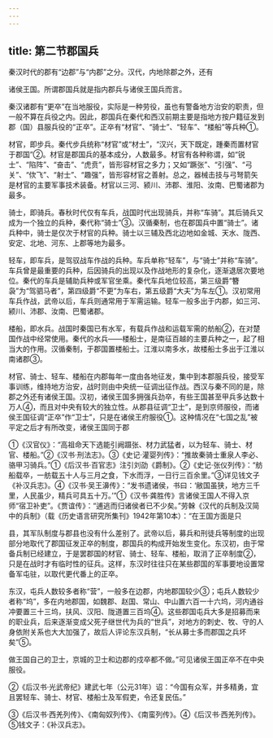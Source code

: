 ```yaml
---
---
---
```

title: 第二节郡国兵
---



秦汉时代的郡有“边郡”与“内郡”之分。汉代，内地除郡之外，还有

诸侯王国。所谓郡国兵就是指内郡兵与诸侯王国兵而言。

秦汉诸郡有“更卒”在当地服役，实际是一种劳役，虽也有警备地方治安的职责，但一般不算在兵役之内。因此，郡国兵在秦代和西汉前期主要是指地方按户籍征发到郡（国）县服兵役的“正卒”。正卒有“材官”、“骑士”、“轻车”、“楼船”等兵种①。

材官，即步兵。秦代步兵统称“材官”或“材士”，“汉兴，天下既定，踵秦而置材官于郡国”②。材官是郡国兵的基本成分，人数最多。材官有各种称谓，如“锐士”、“陷阵”、“奋击”、“虎贲”，皆形容材官之多力；又如“蹶张”、“引强”、“弓关”、“佽飞”、“射士”、“趣强”，皆形容材官之善射。总之，器械击技与弓弩箭矢是材官的主要军事技术装备。材官以三河、颍川、沛郡、淮阳、汝南、巴蜀诸郡为最多。

骑士，即骑兵。春秋时代仅有车兵，战国时代出现骑兵，并称“车骑”。其后骑兵又成为一个独立的兵种，秦代称“骑士”③。汉循秦制，也在郡国兵中置“骑士”。诸兵种中，骑士是仅次于材官的兵种。骑士以三辅及西北边地如金城、天水、陇西、安定、北地、河东、上郡等地为最多。

轻车，即车兵，是驾驭战车作战的兵种。车兵单称“轻车”，与“骑士”并称“车骑”。车兵曾是最重要的兵种，后因骑兵的出现以及作战地形的复杂化，逐渐退居次要地位。秦代的车兵是辅助兵种或军官坐乘。秦代车兵地位较高，第三级爵“簪袅”为“驾驷马者”，第四级爵“不更”为车右，第五级爵“大夫”为车左①。汉初常用车兵作战，武帝以后，车兵则通常用于军需运输。轻车一般多出于内郡，如三河、颍川、沛郡、汝南、巴蜀诸郡。

楼船，即水兵。战国时秦国已有水军，有载兵作战和运载军需的舫船②，在对楚国作战中经常使用。秦代的水兵——楼船士，是南征百越的主要兵种之一，起了相当大的作用。汉循秦制，于郡国置楼船士。江淮以南多水，故楼船士多出于江淮以南诸郡③。

材官、骑士、轻车、楼船在内郡每年一度由各地征发，集中到本郡服兵役，接受军事训练，维持地方治安，战时则由中央统一征调出征作战。西汉与秦不同的是，除郡之外还有诸侯王国。汉初，诸侯王国多拥强兵劲卒，有些王国甚至甲兵多达数十万人④，而且对中央有较大的独立性。从郡县征调“卫士”，是到京师服役，而诸侯王国征调“正卒”作“卫士”，只是在诸侯王府服役①。这种情况在“七国之乱”被平定之后才有所改变，诸侯王国同于郡

①《汉官仪》：“高祖命天下选能引阙蹑张、材力武猛者，以为轻车、骑士、材官、楼船。”②《汉书·刑法志》。③《史记·灌婴列传》：“推故秦骑士重泉人李必、骆甲习骑兵。”①《后汉书·百官志》注引刘劭《爵制》。②《史记·张仪列传》：“舫船载卒，一舫载五十人与三月之食，下水而浮，一日行三百余里。”③详见钱文子《补汉兵志》。④《汉书·吴王濞传》：“发书遗诸侯，书曰：‘敝国虽狭，地方三千里，人民虽少，精兵可具五十万。’”①《汉书·龚胜传》言诸侯王国人不得入京师“宿卫补吏”。《贾谊传》：“逋逃而归诸侯者已不少矣。”劳榦《汉代的兵制及汉简中的兵制》（载《历史语言研究所集刊》1942年第10本）：“在王国方面是只

县，其军队制度与郡县也没有什么差别了。武帝以后，募兵和刑徒兵等制度的出现部分地取代了郡国征发正卒的制度，郡国兵的构成开始发生变化。东汉初，由于常备兵制已经建立，于是罢郡国的材官、骑士、轻车、楼船，取消了正卒制度②，只是在战时才有临时性的征兵。这样，东汉时往往只在某些郡国的军事要地设置常备军屯驻，以取代更代番上的正卒。

东汉，屯兵人数较多者称“营”，一般多在边郡，内地郡国较少③；屯兵人数较少者称“坞”，多在内地郡国，如魏郡、赵国、常山、中山置六百一十六坞，河内通谷冲要置三十三坞，扶风、汉阳、陇道置三百坞④。这些郡国屯兵大多是招募而来的职业兵，后来逐渐变成父死子继世代为兵的“世兵”，对地方的刺史、牧、守的人身依附关系也大大加强了，故后人评论东汉兵制，“长从募士多而郡国之兵坏矣”⑤。

做王国自己的卫士，京城的卫士和边郡的戍卒都不做。”可见诸侯王国正卒不在中央服役。

②《后汉书·光武帝纪》建武七年（公元31年）诏：“今国有众军，并多精勇，宜且罢轻车、骑士、材官、楼船士及军假吏，令还复民伍。”

③《后汉书·西羌列传》、《南匈奴列传》、《南蛮列传》。④《后汉书·西羌列传》。⑤钱文子：《补汉兵志》。